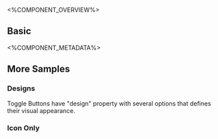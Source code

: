 
<%COMPONENT_OVERVIEW%>

## Basic
<Basic />

<%COMPONENT_METADATA%>

## More Samples

### Designs
Toggle Buttons have "design" property with several options that defines their visual appearance.

<Designs />

### Icon Only
<IconOnly />